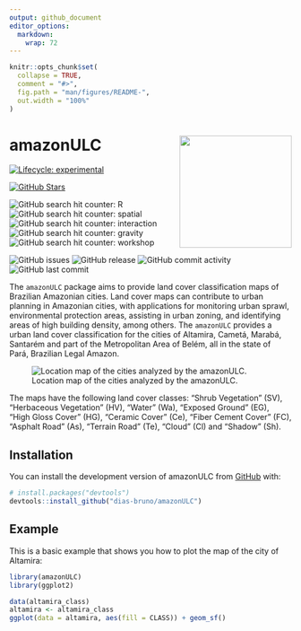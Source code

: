 ```yaml
---
output: github_document
editor_options: 
  markdown: 
    wrap: 72
---
```


<!-- README.md is generated from README.Rmd. Please edit that file -->

```r
knitr::opts_chunk$set(
  collapse = TRUE,
  comment = "#>",
  fig.path = "man/figures/README-",
  out.width = "100%"
)
```

# amazonULC <a href="https://github.com/dias-bruno/amazonULC"><img src="man/figures/logo.png" align="right" height="200"/></a>

<!-- badges: start -->

[![Lifecycle:
experimental](https://img.shields.io/badge/lifecycle-experimental-orange.svg)](https://lifecycle.r-lib.org/articles/stages.html#experimental)

[![GitHub
Stars](https://img.shields.io/github/stars/dias-bruno/amazonULC?style=social)](https://github.com/dias-bruno/amazonULC/stargazers)

![GitHub search hit counter:
R](https://img.shields.io/github/search/dias-bruno/amazonULC/R)\
![GitHub search hit counter:
spatial](https://img.shields.io/github/search/dias-bruno/amazonULC/spatial)
![GitHub search hit counter:
interaction](https://img.shields.io/github/search/dias-bruno/amazonULC/interaction)
![GitHub search hit counter:
gravity](https://img.shields.io/github/search/dias-bruno/amazonULC/gravity)
![GitHub search hit counter:
workshop](https://img.shields.io/github/search/dias-bruno/amazonULC/workshop)

![GitHub
issues](https://img.shields.io/github/issues/dias-bruno/amazonULC)
![GitHub
release](https://img.shields.io/github/release-date/dias-bruno/amazonULC)
![GitHub commit
activity](https://img.shields.io/github/commit-activity/y/dias-bruno/amazonULC)
![GitHub last
commit](https://img.shields.io/github/last-commit/dias-bruno/amazonULC)

<!-- badges: end -->

The `amazonULC` package aims to provide land cover classification maps of Brazilian Amazonian cities. Land cover maps can contribute to urban planning in Amazonian cities, with applications for monitoring urban sprawl, environmental protection areas, assisting in urban zoning, and identifying areas of high building density, among others. The `amazonULC` provides a urban land cover classification for the cities of Altamira, Cametá, Marabá, Santarém and part of the Metropolitan Area of Belém, all in the state of Pará, Brazilian Legal Amazon.

![Location map of the cities analyzed by the
amazonULC.](images/location_map.png)

The maps have the following land cover classes: "Shrub Vegetation" (SV), "Herbaceous Vegetation" (HV), "Water" (Wa), "Exposed Ground" (EG), "High Gloss Cover" (HG), "Ceramic Cover" (Ce), "Fiber Cement Cover" (FC), "Asphalt Road" (As), "Terrain Road" (Te), "Cloud" (Cl) and "Shadow" (Sh).

## Installation

You can install the development version of amazonULC from [GitHub](https://github.com/) with:

``` r
# install.packages("devtools")
devtools::install_github("dias-bruno/amazonULC")
```

## Example

This is a basic example that shows you how to plot the map of the city of Altamira:

```r
library(amazonULC)
library(ggplot2)

data(altamira_class)
altamira <- altamira_class
ggplot(data = altamira, aes(fill = CLASS)) + geom_sf()
```
